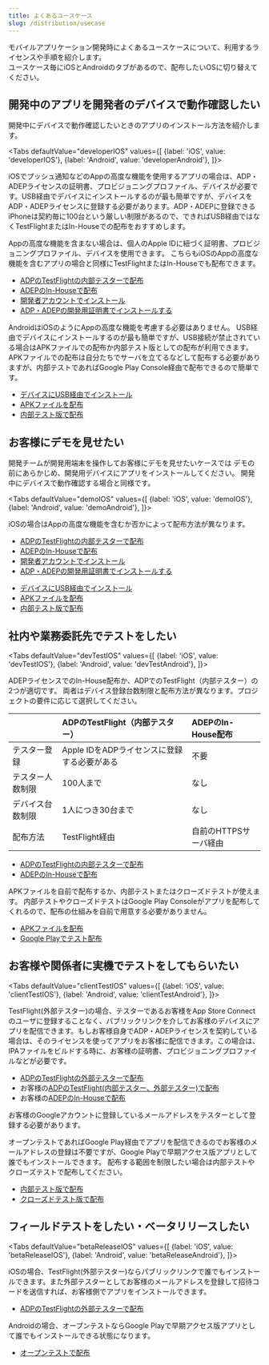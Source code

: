```yaml
---
title: よくあるユースケース
slug: /distribution/usecase
---
```



モバイルアプリケーション開発時によくあるユースケースについて、利用するライセンスや手順を紹介します。  
ユースケース毎にiOSとAndroidのタブがあるので、配布したいOSに切り替えてください。

## 開発中のアプリを開発者のデバイスで動作確認したい

開発中にデバイスで動作確認したいときのアプリのインストール方法を紹介します。

<!-- textlint-disable ja-technical-writing/sentence-length -->

<Tabs
  defaultValue="developerIOS"
  values={[
    {label: 'iOS', value: 'developerIOS'},
    {label: 'Android', value: 'developerAndroid'},
  ]}>

<!-- textlint-enable ja-technical-writing/sentence-length -->

<TabItem value="developerIOS">

iOSでプッシュ通知などのAppの高度な機能を使用するアプリの場合は、ADP・ADEPライセンスの証明書、プロビジョニングプロファイル、デバイスが必要です。USB経由でデバイスにインストールするのが最も簡単ですが、デバイスをADP・ADEPライセンスに登録する必要があります。ADP・ADEPに登録できるiPhoneは契約毎に100台という厳しい制限があるので、できればUSB経由ではなくTestFlightまたはIn-Houseでの配布をおすすめします。

Appの高度な機能を含まない場合は、個人のApple IDに紐づく証明書、プロビジョニングプロファイル、デバイスを使用できます。
こちらもiOSのAppの高度な機能を含むアプリの場合と同様にTestFlightまたはIn-Houseでも配布できます。

- [ADPのTestFlightの内部テスターで配布](../ios-testflight.md)
- [ADEPのIn-Houseで配布](../ios-in-house.md)
- [開発者アカウントでインストール](../ios-developer-account.md)
- [ADP・ADEPの開発用証明書でインストールする](../ios-develop-certificate.md)

</TabItem>
<TabItem value="developerAndroid">

AndroidはiOSのようにAppの高度な機能を考慮する必要はありません。 USB経由でデバイスにインストールするのが最も簡単ですが、USB接続が禁止されている場合はAPKファイルでの配布か内部テスト版としての配布が利用できます。APKファイルでの配布は自分たちでサーバを立てるなどして配布する必要がありますが、内部テストであればGoogle Play Console経由で配布できるので簡単です。

- [デバイスにUSB経由でインストール](../android-local.md)
- [APKファイルを配布](../android-apk-dist.md)
- [内部テスト版で配布](../android-google-play-test.md)

</TabItem>
</Tabs>

## お客様にデモを見せたい

開発チームが開発用端末を操作してお客様にデモを見せたい​​​​​​​ケースでは
デモの前にあらかじめ、開発用デバイスにアプリをインストールしてください。 開発中にデバイスで動作確認する場合と同様です。

<!-- textlint-disable ja-technical-writing/sentence-length -->

<Tabs
  defaultValue="demoIOS"
  values={[
    {label: 'iOS', value: 'demoIOS'},
    {label: 'Android', value: 'demoAndroid'},
  ]}>

<!-- textlint-enable ja-technical-writing/sentence-length -->

<TabItem value="demoIOS">

iOSの場合はAppの高度な機能を含むか否かによって配布方法が異なります。

- [ADPのTestFlightの内部テスターで配布](../ios-testflight.md)
- [ADEPのIn-Houseで配布](../ios-in-house.md)
- [開発者アカウントでインストール](../ios-developer-account.md)
- [ADP・ADEPの開発用証明書でインストールする](../ios-develop-certificate.md)

</TabItem>
<TabItem value="demoAndroid">

- [デバイスにUSB経由でインストール](../android-local.md)
- [APKファイルを配布](../android-apk-dist.md)
- [内部テスト版で配布](../android-google-play-test.md)

</TabItem>
</Tabs>

## 社内や業務委託先でテストをしたい

<!-- textlint-disable ja-technical-writing/sentence-length -->

<Tabs
  defaultValue="devTestIOS"
  values={[
    {label: 'iOS', value: 'devTestIOS'},
    {label: 'Android', value: 'devTestAndroid'},
  ]}>

<!-- textlint-enable ja-technical-writing/sentence-length -->

<TabItem value="devTestIOS">

ADEPライセンスでのIn-House配布か、ADPでのTestFlight（内部テスター）の2つが適切です。
両者はデバイス登録台数制限と配布方法が異なります。プロジェクトの要件に応じて選択してください。

|  |ADPのTestFlight（内部テスター）|ADEPのIn-House配布|
|:-|:---------------------------|:----------------|
|テスター登録|Apple IDをADPライセンスに登録する必要がある|不要|
|テスター人数制限|100人まで|なし|
|デバイス台数制限|1人につき30台まで|なし|
|配布方法 | TestFlight経由|自前のHTTPSサーバ経由|

 - [ADPのTestFlightの内部テスターで配布](../ios-testflight.md)
 - [ADEPのIn-Houseで配布](../ios-in-house.md)

</TabItem>
<TabItem value="devTestAndroid">

APKファイルを自前で配布するか、内部テストまたはクローズドテストが使えます。
内部テストやクローズドテストはGoogle Play Consoleがアプリを配布してくれるので、配布の仕組みを自前で用意する必要がありません。

 - [APKファイルを配布](../android-apk-dist.md)
 - [Google Playでテスト配布](../android-google-play-test.md)

</TabItem>
</Tabs>

## お客様や関係者に実機でテストをしてもらいたい

<!-- textlint-disable ja-technical-writing/sentence-length -->

<Tabs
  defaultValue="clientTestIOS"
  values={[
    {label: 'iOS', value: 'clientTestIOS'},
    {label: 'Android', value: 'clientTestAndroid'},
  ]}>

<!-- textlint-enable ja-technical-writing/sentence-length -->

<TabItem value="clientTestIOS">

TestFlight(外部テスター)の場合、テスターであるお客様をApp Store Connectのユーザに登録することなく、パブリックリンクを介してお客様のデバイスにアプリを配信できます。もしお客様自身でADP・ADEPライセンスを契約している場合は、そのライセンスを使ってアプリをお客様に配信できます。この場合は、IPAファイルをビルドする時に、お客様の証明書、プロビジョニングプロファイルなどが必要です。

 - [ADPのTestFlightの外部テスターで配布](../ios-testflight.md)
 - お客様の[ADPのTestFlight(内部テスター、外部テスター)で配布](../ios-testflight.md)
 - お客様の[ADEPのIn-Houseで配布](../ios-in-house.md)

</TabItem>
<TabItem value="clientTestAndroid">

お客様のGoogleアカウントに登録しているメールアドレスをテスターとして登録する必要があります。

オープンテストであればGoogle Play経由でアプリを配信できるのでお客様のメールアドレスの登録は不要ですが、Google Playで早期アクセス版アプリとして誰でもインストールできます。
配布する範囲を制限したい場合は内部テストやクローズテストで配布してください。

 - [内部テスト版で配布](../android-google-play-test.md)
 - [クローズドテスト版で配布](../android-google-play-test.md)

</TabItem>
</Tabs>

## フィールドテストをしたい・ベータリリースしたい

<!-- textlint-disable ja-technical-writing/sentence-length -->

<Tabs
  defaultValue="betaReleaseIOS"
  values={[
    {label: 'iOS', value: 'betaReleaseIOS'},
    {label: 'Android', value: 'betaReleaseAndroid'},
  ]}>

<!-- textlint-enable ja-technical-writing/sentence-length -->

<TabItem value="betaReleaseIOS">

iOSの場合、TestFlight(外部テスター)ならパブリックリンクで誰でもインストールできます。また外部テスターとしてお客様のメールアドレスを登録して招待コードを送信すれば、お客様側でアプリをインストールできます。

 - [ADPのTestFlightの外部テスターで配布](../ios-testflight.md)

</TabItem>
<TabItem value="betaReleaseAndroid">

Androidの場合、オープンテストならGoogle Playで早期アクセス版アプリとして誰でもインストールできる状態になります。

 - [オープンテストで配布](../android-google-play-test.md)

</TabItem>
</Tabs>
